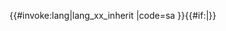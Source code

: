 <includeonly>{{#invoke:lang|lang_xx_inherit
|code=sa
}}{{#if:{{{2|}}}|{{Main other|<!--[[Category:Instances of Lang-sa using second unnamed parameter]]-->}}}}</includeonly><noinclude>
{{Documentation
|1=Template:Lang-x/doc
|content={{Template:Lang-x/doc
         |category=含有梵語的條目
         |tracking-category=Instances of Lang-sa using second unnamed parameter
         }}
}}
[[Category:印度-伊朗語族多語言支持模板|{{PAGENAME}}]]
</noinclude>
